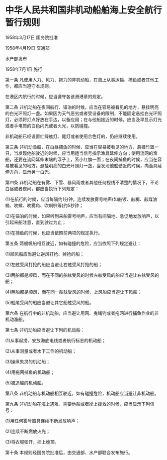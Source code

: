 # 中华人民共和国非机动船舶海上安全航行暂行规则

1958年3月17日 国务院批准

1958年4月19日 交通部

水产部发布

1958年7月1日 施行

  

第一条 凡使用人力、风力、拖力的非机动船，在海上从事运输、捕鱼或者其他工作，都应当遵守本规则。

在港区内航行的时候，应当遵守各该港港章的规定。

第二条 非机动船在夜间航行、锚泊的时候，应当在容易被看见的地方，悬挂明亮的白光环照灯一盏。如果因为天气恶劣或者受设备的限制，不能固定悬挂白光环照灯，必须将灯点好放在手边，以备应用；在与他船接近的时候，应当及早显示灯光或者手电筒的白色闪光或者火光，以防碰撞。

非机动船已经设置红绿舷灯、尾灯或者使用合色灯的，仍应继续使用。

第三条 非机动渔船，在白昼捕鱼的时候，应当在容易被看见的地方，悬挂竹篮一只，当发现他船驶近的时候，应当用适当信号指示渔具延伸方向；使用流网的渔船，还要在流网延伸末端的浮子上，系小红旗一面；在夜间捕鱼的时候，应当在容易被看见的地方，悬挂明亮的白光环照灯一盏，当发现他船驶近的时候，向渔具延伸方向，显示另一白光。

第四条 非机动船在有雾、下雪、暴风雨或者其他任何视线不清楚的情况下，不论白昼或者夜间，都应当执行下列规定：

(1)在航行的时候，应当每隔约1分钟，连续发放雾号响声(如敲锣、敲梆、敲煤油桶、吹螺、吹雾角、吹喇叭等)约5秒钟；

(2)在锚泊的时候，如果听到来船雾号响声，应当有间隔地、急促地发放响声，以引起来船注意，直到驶过为止；

(3)在捕鱼的时候，也应当依照前两项的规定执行。

第五条 两艘帆船相互驶近，如有碰撞的危险，应当依照下列规定避让：

(1)顺风船应当避让逆风打抢、掉抢的船；

(2)左舷受风打抢的船应当避让右舷受风打抢的船；

(3)两船都是顺风，而在不同的船舷受风的时候左舷受风的船应当避让右舷受风的船；

(4)两船都是顺风，而在同一船舷受风的时候，上风船应当避让下风船；

(5)船尾受风的船应当避让其它船舷受风的船。

第六条 在航行中的非机动船，应当避让用网、曳绳钓或者拖网进行捕鱼作业的非机动渔船。

第七条 非机动船应当避让下列的机动船：

(1)从事起捞、安放海底电线或者航行标志的机动船；

(2)从事测量或者水下工作的机动船；

(3)操纵失灵的机动船；

(4)用拖网捕鱼的机动船；

(5)被追越的机动船。

第八条 非机动船与机动船相互驶近，如有碰撞危险，机动船应当避让非机动船。

第九条 非机动船在海上遇难，需要他船或者岸上援救的时候，应当显示下列信号：

(1)用任何雾号器具连续不断发放响声；

(2)连续不断燃放火光；

(3)将衣服张开，挂上桅顶。

第十条 本规则经国务院批准后，由交通部、水产部联合发布施行。
